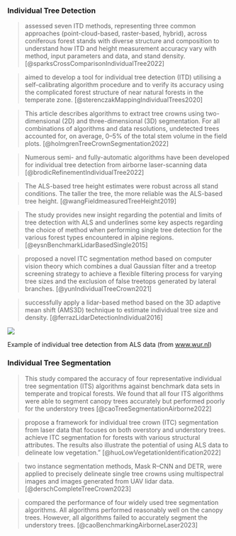 
### Individual Tree Detection

> assessed seven ITD methods, representing three common approaches (point-cloud-based, raster-based, hybrid), across coniferous forest stands with diverse structure and composition to understand how ITD and height measurement accuracy vary with method, input parameters and data, and stand density. [@sparksCrossComparisonIndividualTree2022]

> aimed to develop a tool for individual tree detection (ITD) utilising a self-calibrating algorithm procedure and to verify its accuracy using the complicated forest structure of near natural forests in the temperate zone. [@sterenczakMappingIndividualTrees2020]

> This article describes algorithms to extract tree crowns using two-dimensional (2D) and three-dimensional (3D) segmentation. For all combinations of algorithms and data resolutions, undetected trees accounted for, on average, 0–5% of the total stem volume in the field plots. [@holmgrenTreeCrownSegmentation2022]

> Numerous semi- and fully-automatic algorithms have been developed for individual tree detection from airborne laser-scanning data [@brodicRefinementIndividualTree2022] 

> The ALS-based tree height estimates were robust across all stand conditions. The taller the tree, the more reliable was the ALS-based tree height. [@wangFieldmeasuredTreeHeight2019]

> The study provides new insight regarding the potential and limits of tree detection with ALS and underlines some key aspects regarding the choice of method when performing single tree detection for the various forest types encountered in alpine regions. [@eysnBenchmarkLidarBasedSingle2015]

> proposed a novel ITC segmentation method based on computer vision theory which combines a dual Gaussian filter and a treetop screening strategy to achieve a flexible filtering process for varying tree sizes and the exclusion of false treetops generated by lateral branches. [@yunIndividualTreeCrown2021]

> successfully apply a lidar-based method based on the 3D adaptive mean shift (AMS3D) technique to estimate individual tree size and density. [@ferrazLidarDetectionIndividual2016]

::: {#fig-itd}
![](https://www.wur.nl/upload_mm/7/b/4/40eea042-6806-4bd0-956d-b3650e1139f1_Thesis_Thijs_Koop_61d3acb1_750x400.png)

Example of individual tree detection from ALS data (from [www.wur.nl](https://www.wur.nl/en/show/Counting-trees-in-Dutch-forests-Using-AHN-LiDAR-data-for-National-Forest-Inventory-1.html))
:::


### Individual Tree Segmentation 

> This study compared the accuracy of four representative individual tree segmentation (ITS) algorithms against benchmark data sets in temperate and tropical forests. We found that all four ITS algorithms were able to segment canopy trees accurately but performed poorly for the understory trees [@caoTreeSegmentationAirborne2022]

> propose a framework for individual tree crown (ITC) segmentation from laser data that focuses on both overstory and understory trees. 
achieve ITC segmentation for forests with various structural attributes. The results also illustrate the potential of using ALS data to delineate low vegetation." [@huoLowVegetationIdentification2022]

> two instance segmentation methods, Mask R–CNN and DETR, were applied to precisely delineate single tree crowns using multispectral images and images generated from UAV lidar data. [@derschCompleteTreeCrown2023]

> compared the performance of four widely used tree segmentation algorithms. 
All algorithms performed reasonably well on the canopy trees. However, all algorithms failed to accurately segment the understory trees. [@caoBenchmarkingAirborneLaser2023]
